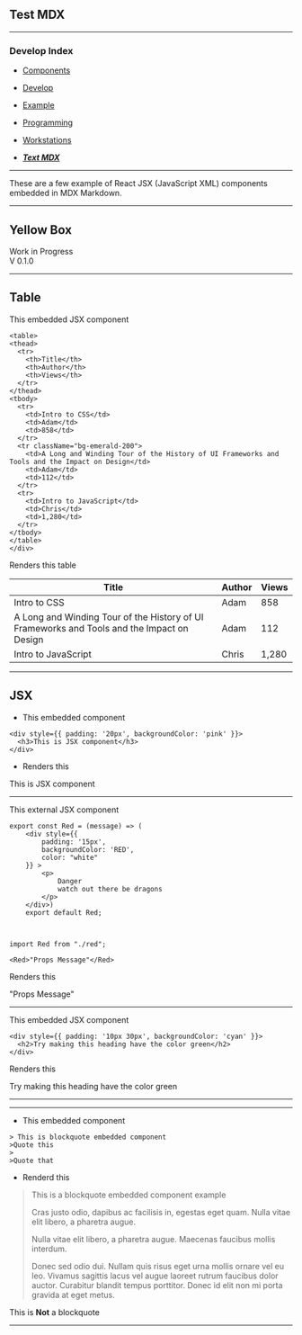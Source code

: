 
## Test MDX

---

<article className="prose prose-lg">

### Develop Index

- [ Components](webcomp)
- [ Develop](develop)
- [ Example](example)
- [ Programming](programming)
- [ Workstations](workstations)

- [ ***Text MDX*** ](testmdx)

</article>

---


These are a few example of  React JSX (JavaScript XML) components embedded in MDX Markdown. 

---

## Yellow Box
<div>
<article className="
  prose prose-lg
  box-border h w-52
  border-none
  py-3
  
  bg-yellow-200
  teåxt-center
  text-black
  font-bold
  leading-tight
  rounded-lg
  ">

Work in Progress<br/>
V 0.1.0

</article>
</div>

---

<div  className="table-auto" bg-gray-50>

## Table

This embedded JSX component

  
  ```
  <table>
  <thead>
    <tr>
      <th>Title</th>
      <th>Author</th>
      <th>Views</th>
    </tr>
  </thead>
  <tbody>
    <tr>
      <td>Intro to CSS</td>
      <td>Adam</td>
      <td>858</td>
    </tr>
    <tr className="bg-emerald-200">
      <td>A Long and Winding Tour of the History of UI Frameworks and Tools and the Impact on Design</td>
      <td>Adam</td>
      <td>112</td>
    </tr>
    <tr>
      <td>Intro to JavaScript</td>
      <td>Chris</td>
      <td>1,280</td>
    </tr>
  </tbody>
</table>
</div>
```

Renders this table

  <table>
  <thead>
    <tr>
      <th>Title</th>
      <th>Author</th>
      <th>Views</th>
    </tr>
  </thead>
  <tbody>
    <tr>
      <td>Intro to CSS</td>
      <td>Adam</td>
      <td>858</td>
    </tr>
    <tr className="bg-emerald-200">
      <td>A Long and Winding Tour of the History of UI Frameworks and Tools and the Impact on Design</td>
      <td>Adam</td>
      <td>112</td>
    </tr>
    <tr>
      <td>Intro to JavaScript</td>
      <td>Chris</td>
      <td>1,280</td>
    </tr>
  </tbody>
</table>
</div>

---

## JSX

- This embedded component

```
<div style={{ padding: '20px', backgroundColor: 'pink' }}>
  <h3>This is JSX component</h3>
</div>
```

- Renders this

<div style={{ padding: '15px', backgroundColor: 'pink' }}>
  This is JSX component
</div>

---

This external JSX component

```
export const Red = (message) => (
    <div style={{
        padding: '15px', 
        backgroundColor: 'RED',
        color: "white"
    }} >
        <p>
            Danger
            watch out there be dragons
        </p>
    </div>)
    export default Red;
    
```

```

import Red from "./red";

<Red>"Props Message"</Red>

```

Renders this


<Red>"Props Message"</Red>

---

This embedded JSX component 

```
<div style={{ padding: '10px 30px', backgroundColor: 'cyan' }}>
  <h2>Try making this heading have the color green</h2>
</div>
```

Renders this

<div style={{ padding: '10px 30px', backgroundColor: 'cyan' }}>
  Try making this heading have the color green
</div>

---

---

- This embedded component
```
> This is blockquote embedded component
>Quote this
>
>Quote that
```
- Renderd this
> This is a blockquote embedded component example
>
> Cras justo odio, dapibus ac facilisis in, egestas eget quam. Nulla vitae elit libero, a pharetra augue.
>
> Nulla vitae elit libero, a pharetra augue. Maecenas faucibus mollis interdum.
>
> Donec sed odio dui. Nullam quis risus eget urna mollis ornare vel eu leo. Vivamus sagittis lacus vel augue laoreet rutrum faucibus dolor auctor. Curabitur blandit tempus porttitor. Donec id elit non mi porta gravida at eget metus.

This is **Not** a blockquote

---

